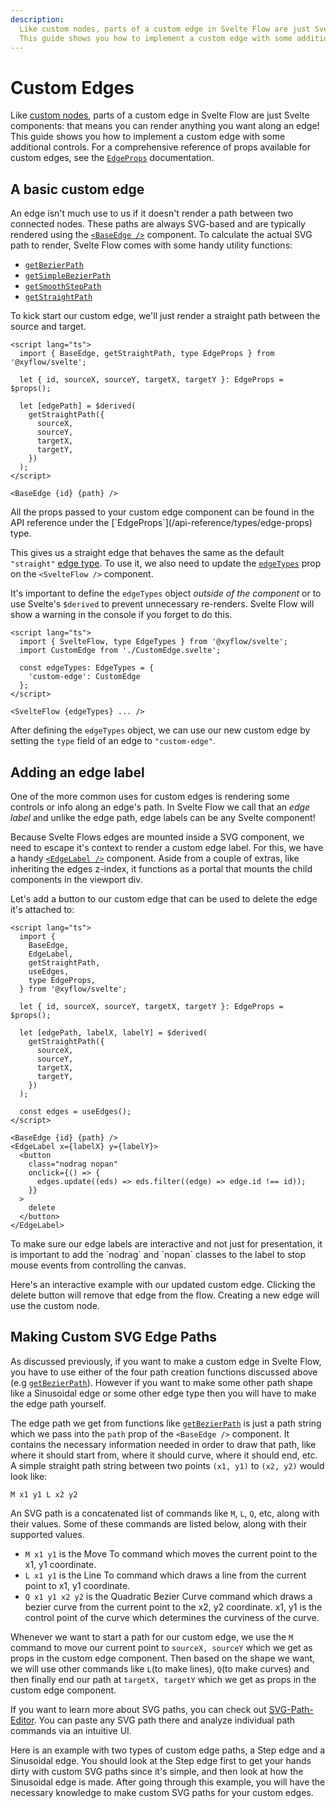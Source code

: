 ```yaml
---
description:
  Like custom nodes, parts of a custom edge in Svelte Flow are just Svelte components.
  This guide shows you how to implement a custom edge with some additional controls.
---
```



# Custom Edges

Like [custom nodes](/learn/customization/custom-nodes), parts of a custom edge in
Svelte Flow are just Svelte components: that means you can render anything you want
along an edge! This guide shows you how to implement a custom edge with some
additional controls. For a comprehensive reference of props available for custom edges, see the [`EdgeProps`](/api-reference/types/edge-props) documentation.

## A basic custom edge

An edge isn't much use to us if it doesn't render a path between two connected
nodes. These paths are always SVG-based and are typically rendered using the
[`<BaseEdge />`](/api-reference/components/base-edge) component. To calculate
the actual SVG path to render, Svelte Flow comes with some handy utility functions:

- [`getBezierPath`](/api-reference/utils/get-bezier-path)
- [`getSimpleBezierPath`](/api-reference/utils/get-simple-bezier-path)
- [`getSmoothStepPath`](/api-reference/utils/get-smooth-step-path)
- [`getStraightPath`](/api-reference/utils/get-straight-path)

To kick start our custom edge, we'll just render a straight path between the
source and target.

```svelte filename="CustomEdge.svelte"
<script lang="ts">
  import { BaseEdge, getStraightPath, type EdgeProps } from '@xyflow/svelte';

  let { id, sourceX, sourceY, targetX, targetY }: EdgeProps = $props();

  let [edgePath] = $derived(
    getStraightPath({
      sourceX,
      sourceY,
      targetX,
      targetY,
    })
  );
</script>

<BaseEdge {id} {path} />
```

<Callout type="info">
  All the props passed to your custom edge component can be found in the API reference
  under the [`EdgeProps`](/api-reference/types/edge-props) type.
</Callout>

This gives us a straight edge that behaves the same as the default `"straight"`
[edge type](/api-reference/types/edge#default-edge-types). To use it, we also
need to update the [`edgeTypes`](/api-reference/svelte-flow#edge-types) prop on
the `<SvelteFlow />` component.

It's important to define the `edgeTypes` object _outside of the component_ or to
use Svelte's `$derived` to prevent unnecessary re-renders. Svelte Flow will
show a warning in the console if you forget to do this.

```svelte filename="App.svelte"
<script lang="ts">
  import { SvelteFlow, type EdgeTypes } from '@xyflow/svelte';
  import CustomEdge from './CustomEdge.svelte';

  const edgeTypes: EdgeTypes = {
    'custom-edge': CustomEdge
  };
</script>

<SvelteFlow {edgeTypes} ... />
```

After defining the `edgeTypes` object, we can use our new custom edge by setting
the `type` field of an edge to `"custom-edge"`.

<RemoteCodeViewer route="guides/custom-edges" framework="svelte" />

## Adding an edge label

One of the more common uses for custom edges is rendering some controls or info
along an edge's path. In Svelte Flow we call that an _edge label_ and unlike the
edge path, edge labels can be any Svelte component!

Because Svelte Flows edges are mounted inside a SVG component, we need to escape it's context to render a custom edge label. For this, we have a handy [`<EdgeLabel />`](/api-reference/components/edge-label) component. Aside from a couple of extras, like inheriting the edges z-index, it functions as a portal that mounts the child components in the viewport div.

Let's add a button to our custom edge that can be used to delete the edge it's
attached to:

```svelte filename="CustomEdge.svelte"
<script lang="ts">
  import {
    BaseEdge,
    EdgeLabel,
    getStraightPath,
    useEdges,
    type EdgeProps,
  } from '@xyflow/svelte';

  let { id, sourceX, sourceY, targetX, targetY }: EdgeProps = $props();

  let [edgePath, labelX, labelY] = $derived(
    getStraightPath({
      sourceX,
      sourceY,
      targetX,
      targetY,
    })
  );

  const edges = useEdges();
</script>

<BaseEdge {id} {path} />
<EdgeLabel x={labelX} y={labelY}>
  <button
    class="nodrag nopan"
    onclick={() => {
      edges.update((eds) => eds.filter((edge) => edge.id !== id));
    }}
  >
    delete
  </button>
</EdgeLabel>
```

<Callout type="info">
  To make sure our edge labels are interactive and not just for presentation, it is
  important to add the `nodrag` and `nopan` classes to the label to stop mouse events from
  controlling the canvas.
</Callout>

Here's an interactive example with our updated custom edge. Clicking the delete
button will remove that edge from the flow. Creating a new edge will use the
custom node.

<RemoteCodeViewer route="guides/custom-edges-button" framework="svelte" />

## Making Custom SVG Edge Paths

As discussed previously, if you want to make a custom edge in Svelte Flow, you have to use either of the four path creation functions discussed above (e.g [`getBezierPath`](/api-reference/utils/get-bezier-path)). However if you want to make some other path shape like a Sinusoidal edge or some other edge type then you will have to make the edge path yourself.

The edge path we get from functions like [`getBezierPath`](/api-reference/utils/get-bezier-path) is just a path string which we pass into the `path` prop of the `<BaseEdge />` component. It contains the necessary information needed in order to draw that path, like where it should start from, where it should curve, where it should end, etc. A simple straight path string between two points `(x1, y1)` to `(x2, y2)` would look like:

```svelte
M x1 y1 L x2 y2
```

An SVG path is a concatenated list of commands like `M`, `L`, `Q`, etc, along with their values. Some of these commands are listed below, along with their supported values.

- `M x1 y1` is the Move To command which moves the current point to the x1, y1 coordinate.
- `L x1 y1` is the Line To command which draws a line from the current point to x1, y1 coordinate.
- `Q x1 y1 x2 y2` is the Quadratic Bezier Curve command which draws a bezier curve from the current point to the x2, y2 coordinate. x1, y1 is the control point of the curve which determines the curviness of the curve.

Whenever we want to start a path for our custom edge, we use the `M` command to move our current point to `sourceX, sourceY` which we get as props in the custom edge component. Then based on the shape we want, we will use other commands like `L`(to make lines), `Q`(to make curves) and then finally end our path at `targetX, targetY` which we get as props in the custom edge component.

If you want to learn more about SVG paths, you can check out [SVG-Path-Editor](https://yqnn.github.io/svg-path-editor/). You can paste any SVG path there and analyze individual path commands via an intuitive UI.

Here is an example with two types of custom edge paths, a Step edge and a Sinusoidal edge. You should look at the Step edge first to get your hands dirty with custom SVG paths since it's simple, and then look at how the Sinusoidal edge is made. After going through this example, you will have the necessary knowledge to make custom SVG paths for your custom edges.

<RemoteCodeViewer route="guides/custom-edges-svg-path" framework="svelte" />
